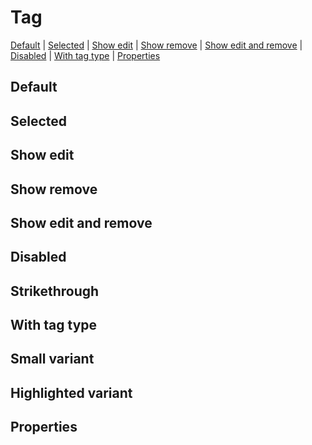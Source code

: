 
<Meta of={stories} />

# Tag

[Default](#default) | [Selected](#selected) | [Show edit](#show-edit) | [Show remove](#show-remove) | [Show edit and remove](#show-edit-and-remove) | [Disabled](#disabled) | [With tag type](#with-tag-type) | [Properties](#properties)

## Default

<Canvas>
  <Story id="components-tag--default-tag" />
</Canvas>

## Selected

<Canvas>
  <Story id="components-tag--selected" />
</Canvas>

## Show edit

<Canvas>
  <Story id="components-tag--show-edit" />
</Canvas>

## Show remove

<Canvas>
  <Story id="components-tag--show-remove" />
</Canvas>

## Show edit and remove

<Canvas>
  <Story id="components-tag--show-edit-and-remove" />
</Canvas>

## Disabled

<Canvas>
  <Story id="components-tag--disabled" />
</Canvas>

## Strikethrough

<Canvas>
  <Story id="components-tag--strikethrough" />
</Canvas>

## With tag type

<Canvas>
  <Story id="components-tag--with-tag-type" />
</Canvas>

## Small variant

<Canvas>
  <Story id="components-tag--small-variant" />
</Canvas>

## Highlighted variant

<Canvas>
  <Story id="components-tag--highlighted-variant" />
</Canvas>

## Properties

<Controls />
